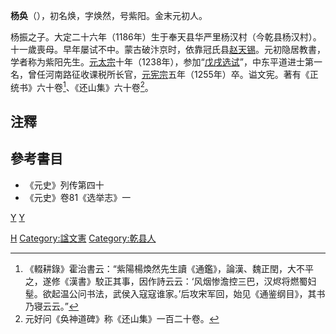 '''杨奂'''（{{bd|1186年||1255年||Yang楊}}），初名焕，字焕然，号紫阳。金末元初人。

杨振之子。大定二十六年（1186年）生于奉天县华严里杨汉村（今乾县杨汉村）。十一歲喪母。早年屡试不中。蒙古破汴京时，依靠冠氏县[[赵天锡|赵天锡]]。元初隐居教書，学者称为紫阳先生。[[元太宗|元太宗]]十年（1238年），参加“[[戊戌选试|戊戌选试]]”，中东平道进士第一名，曾任河南路征收课税所长官，[[元宪宗|元宪宗]]五年（1255年）卒。谥文宪。著有《正统书》六十卷<ref>《輟耕錄》霍治書云：“紫陽楊煥然先生讀《通鑑》，論漢、魏正閏，大不平之，遂修《漢書》駮正其事，因作詩云云：‘风烟惨澹控三巴，汉烬将燃蜀妇髽。欲起温公问书法，武侯入寇寇谁家。’后攻宋军回，始见《通鉴纲目》，其书乃寝云云。”</ref>、《还山集》六十卷<ref>元好问《奂神道碑》称《还山集》一百二十卷。</ref>。

== 注釋 ==
{{reflist}}

== 參考書目 ==
*《元史》列传第四十
*《元史》卷81《选举志》一

[[category:金朝政治人物|Y]]
[[category:元朝政治人物|Y]]
[[Category:杨姓|H]]
[[Category:諡文憲|Category:諡文憲]]
[[Category:乾县人|Category:乾县人]]